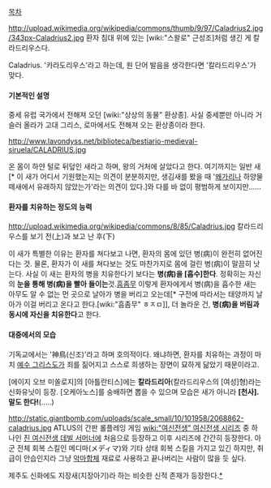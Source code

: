 [[목차]]

http://upload.wikimedia.org/wikipedia/commons/thumb/9/97/Caladrius2.jpg/343px-Caladrius2.jpg
환자 침대 위에 있는 [wiki:"스왈로" 근성조]처럼 생긴 게 칼라드리우스다.

Caladrius. '카라도리우스'라고 하는데, 원 단어 발음을 생각한다면 '칼라드리우스'가 맞다.

==== 기본적인 설명 ====
중세 유럽 국가에서 전해져 오던 [wiki:"상상의 동물" 환상종].
사실 중세뿐만 아니라 거슬러 올라가 고대 그리스, 로마에서도 전해져 오는 환상종이라 한다.

http://www.lavondyss.net/biblioteca/bestiario-medieval-siruela/CALADRIUS.jpg

온 몸이 하얀 털로 뒤덮인 새라고 하며, 왕의 거처에 살았다고 한다.
여기까지는 일반 새[* 이 새가 어디서 기원했는지는 의견이 분분하지만, 생김새를 봤을 때 '[[왜가리]]나 하양물떼새에서 유래하지 않았는가'라는 의견이 있다.]와 다를 바 없이 평범하게 보이지만......

==== 환자를 치유하는 정도의 능력 ====
http://upload.wikimedia.org/wikipedia/commons/8/85/Caladrius.jpg
칼라드리우스를 보기 전(上)과 보고 난 후(下)

이 새가 특별한 이유는 환자를 쳐다보고 나면, 환자의 몸에 있던 병(病)이 완전히 없어진다는 것.
물론, 환자가 이 새를 쳐다보는 것도 마찬가지로 몸에 걸린 병(病)이 말끔히 낫는다.
사실 이 새는 환자의 병을 치유한다기 보다는 '''병(病)을 [흡수]한다'''. 정확히는 자신의 '''눈을 통해 병(病)을 빨아 들이는'''것.[[흠좀무]]
이렇게 환자에게서 병(病)을 흡수한 새는 아무도 알 수 없는 먼 곳으로 날아가 병을 버리고 오는데[* 구전에 따라서는 태양까지 날아가 이걸 버리고 온다고 한다.[wiki:"흠좀무" ㅎㅈㅁ]], 더 놀라운 건, '''병(病)을 버림과 동시에 자신을 치유한다'''고 한다.

==== 대중에서의 모습 ====
기독교에서는 '神鳥(신조)'라고 하며 호의적이다. 왜냐하면, 환자를 치유하는 과정이 마치 [[예수 그리스도]]가 죄를 짊어지고 스스로 희생하는 장면이 묘하게 닮았기 때문이라고.

[에이지 오브 미쏠로지]의 [아틀란티스]에는 '''칼라드리아'''(칼라드리우스의 [여성]형)라는 신화유닛이 등장. [오케아노스]를 숭배하면 뽑을 수 있으며 모습은 새가 아니라 '''[천사]. 말도 한다!'''(.....)

http://static.giantbomb.com/uploads/scale_small/10/101958/2068862-caladrius.jpg
ATLUS의 간판 롤플레잉 게임 [[wiki:"여신전생" 여신전생 시리즈]] 중 하나인 [[진 여신전생 데빌 서머너]]에 처음으로 등장하고 이후 시리즈에 간간히 등장한다.
아군 전체 회복 스킬인 메디마(メディマ)와 기타 상태 회복 스킬을 가지고 있긴 하지만, 취급이 안습인지라 그냥 [[악마합체]] 재료로 사용하고 끝나버리는 사람이 많을 듯 싶다.

제주도 신화에도 지장새(지장아기)라 하는 비슷한 신적 존재가 등장한다.[http://story13100m.blog.me/220126396731 *]
